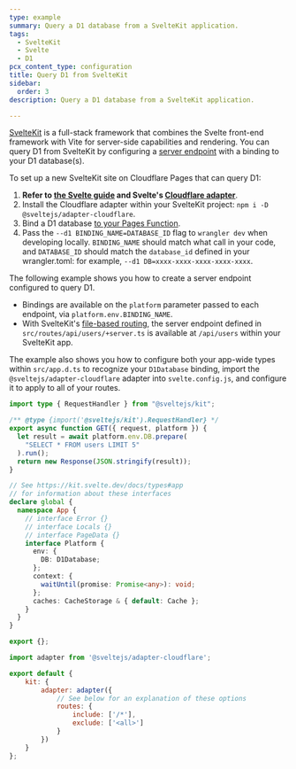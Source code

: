 ```yaml
---
type: example
summary: Query a D1 database from a SvelteKit application.
tags:
  - SvelteKit
  - Svelte
  - D1
pcx_content_type: configuration
title: Query D1 from SvelteKit
sidebar:
  order: 3
description: Query a D1 database from a SvelteKit application.

---
```



[SvelteKit](https://kit.svelte.dev/) is a full-stack framework that combines the Svelte front-end framework with Vite for server-side capabilities and rendering. You can query D1 from SvelteKit by configuring a [server endpoint](https://kit.svelte.dev/docs/routing#server) with a binding to your D1 database(s).

To set up a new SvelteKit site on Cloudflare Pages that can query D1:

1. **Refer to [the Svelte guide](/pages/framework-guides/deploy-a-svelte-site/) and Svelte's [Cloudflare adapter](https://kit.svelte.dev/docs/adapter-cloudflare)**.
2. Install the Cloudflare adapter within your SvelteKit project: `npm i -D @sveltejs/adapter-cloudflare`.
3. Bind a D1 database [to your Pages Function](/pages/functions/bindings/#d1-databases).
4. Pass the `--d1 BINDING_NAME=DATABASE_ID` flag to `wrangler dev` when developing locally. `BINDING_NAME` should match what call in your code, and `DATABASE_ID` should match the `database_id` defined in your wrangler.toml: for example, `--d1 DB=xxxx-xxxx-xxxx-xxxx-xxxx`.

The following example shows you how to create a server endpoint configured to query D1.

* Bindings are available on the `platform` parameter passed to each endpoint, via `platform.env.BINDING_NAME`.
* With SvelteKit's [file-based routing](https://kit.svelte.dev/docs/routing), the server endpoint defined in `src/routes/api/users/+server.ts` is available at `/api/users` within your SvelteKit app.

The example also shows you how to configure both your app-wide types within `src/app.d.ts` to recognize your `D1Database` binding, import the `@sveltejs/adapter-cloudflare` adapter into `svelte.config.js`, and configure it to apply to all of your routes.

<Tabs> <TabItem label="ts">

```ts
import type { RequestHandler } from "@sveltejs/kit";

/** @type {import('@sveltejs/kit').RequestHandler} */
export async function GET({ request, platform }) {
  let result = await platform.env.DB.prepare(
    "SELECT * FROM users LIMIT 5"
  ).run();
  return new Response(JSON.stringify(result));
}
```

```ts
// See https://kit.svelte.dev/docs/types#app
// for information about these interfaces
declare global {
  namespace App {
    // interface Error {}
    // interface Locals {}
    // interface PageData {}
    interface Platform {
      env: {
        DB: D1Database;
      };
      context: {
        waitUntil(promise: Promise<any>): void;
      };
      caches: CacheStorage & { default: Cache };
    }
  }
}

export {};
```

```js
import adapter from '@sveltejs/adapter-cloudflare';

export default {
    kit: {
        adapter: adapter({
            // See below for an explanation of these options
            routes: {
                include: ['/*'],
                exclude: ['<all>']
            }
        })
    }
};

```

</TabItem> </Tabs>
